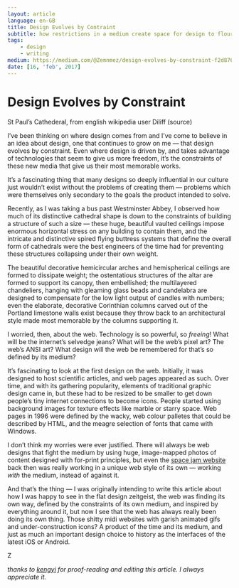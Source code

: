 ```yaml
---
layout: article
language: en-GB
title: Design Evolves by Contraint
subtitle: how restrictions in a medium create space for design to flourish
tags:
    - design
    - writing
medium: https://medium.com/@Zemnmez/design-evolves-by-constraint-f2d87697d25e
date: [16, 'feb', 2017]
---
```


# Design Evolves by Constraint

St Paul’s Cathederal, from english wikipedia user Diliff (source)

I’ve been thinking on where design comes from and I’ve come to believe in an idea about design, one that continues to grow on me — that design evolves by constraint. Even where design is driven by, and takes advantage of technologies that seem to give us more freedom, it’s the constraints of these new media that give us their most memorable works.

It’s a fascinating thing that many designs so deeply influential in our culture just wouldn’t exist without the problems of creating them — problems which were themselves only secondary to the goals the product intended to solve.

Recently, as I was taking a bus past Westminster Abbey, I observed how much of its distinctive cathedral shape is down to the constraints of building a structure of such a size — these huge, beautiful vaulted ceilings impose enormous horizontal stress on any building to contain them, and the intricate and distinctive spired flying buttress systems that define the overall form of cathedrals were the best engineers of the time had for preventing these structures collapsing under their own weight.

The beautiful decorative hemicircular arches and hemispherical ceilings are formed to dissipate weight; the ostentatious structures of the altar are formed to support its canopy, then embellished; the multilayered chandeliers, hanging with gleaming glass beads and candelabra are designed to compensate for the low light output of candles with numbers; even the elaborate, decorative Corinthian columns carved out of the Portland limestone walls exist because they throw back to an architectural style made most memorable by the columns supporting it.

I worried, then, about the web. Technology is so powerful, so _freeing_! What will be the internet’s selvedge jeans? What will be the web’s pixel art? The web’s ANSI art? What design will the web be remembered for that’s so defined by its medium?

It’s fascinating to look at the first design on the web. Initially, it was designed to host scientific articles, and web pages appeared as such. Over time, and with its gathering popularity, elements of traditional graphic design came in, but these had to be resized to be smaller to get down people’s tiny internet connections to become icons. People started using background images for texture effects like marble or starry space. Web pages in 1996 were defined by the wacky, web colour palletes that could be described by HTML, and the meagre selection of fonts that came with Windows.

I don’t think my worries were ever justified. There will always be web designs that fight the medium by using huge, image-mapped photos of content designed with for-print principles, but even the [space jam website](http://www.warnerbros.com/archive/spacejam/movie/jam.htm) back then was really working in a unique web style of its own — working _with_ the medium, instead of against it.

And that’s the thing — I was originally intending to write this article about how I was happy to see in the flat design zeitgeist, the web was finding its own way, defined by the constraints of its own medium, and inspired by everything around it, but now I see that the web has always really been doing its own thing. Those shitty midi websites with garish animated gifs and under-construction icons? A product of the time and its medium, and just as much an important design choice to history as the interfaces of the latest iOS or Android.

Z

_thanks to [kengyi](http://twitter.com/kengyi) for proof-reading and editing this article. I always appreciate it._
